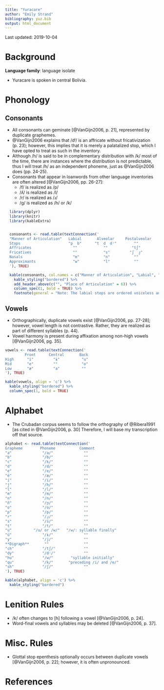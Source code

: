 ```yaml
---
title: "Yuracare"
author: "Emily Strand"
bibliography: yuz.bib
output: html_document
---
```


Last updated: 2019-10-04

# Background

**Language family**: language isolate

* Yuracare is spoken in central Bolivia.

# Phonology

## Consonants

* All consonants can geminate [@VanGijn2006, p. 21], represented by duplicate graphemes.
* @VanGijn2006 explains that /dʲ/ is an affricate without fricativization (p. 23); however, this implies that it is merely a palatalized stop, which I have opted to treat as such in the inventory.
* Although /h/ is said to be in complementary distribution with /k/ most of the time, there are instances where the distribution is not predictable, thus I will treat /h/ as an independent phoneme, just as @VanGijn2006 does (pp. 24-25).
* Consonants that appear in loanwords from other language inventories are often altered [@VanGijn2006, pp. 26-27]:
    - /f/ is realized as /p/   
    - /ʎ/ is realized as /l/   
    - /r/ is realized as /ɹ/   
    - /g/ is realized as /h/ or /k/  

```r

  library(dplyr)
  library(knitr)
  library(kableExtra)


  consonants <- read.table(textConnection('
  "Manner of Articulation"   Labial       Alveolar     Postalveolar    Palatal    Velar    Glottal   
  Stops                      "p  b"      "t  d  dʲ"        ""            ""        "k"       ""
  Affricates                   ""            ""           "tʃ"           ""        ""        ""
  Fricatives                   ""            "s"         "ʃ  ɹ̝"          ""        ""        "h"
  Nasals                       "m"           "n"           ""            "ɲ"       ""        ""
  Approximants                 "w"           "l"           ""            "j"       ""        ""
  '), TRUE)

  kable(consonants, col.names = c("Manner of Articulation", "Labial", "Alveolar", "Postalveolar", "Palatal", "Velar", "Glottal"), align = 'c') %>%
    kable_styling("bordered") %>%
    add_header_above(c("", "Place of Articulation" = 6)) %>%
    column_spec(1, bold = TRUE) %>%
    footnote(general = "Note: The labial stops are ordered voiceless and voiced. The alveolar stops are ordered voiceless, voiced, and palatalized. The postalveolar fricatives are ordered voiceless and voiced, but the one on the right is a non-sibilant.", general_title = "")
```

## Vowels

* Orthographically, duplicate vowels exist [@VanGijn2006, pp. 27-28]; however, vowel length is not contrastive. Rather, they are realized as part of different syllables (p. 44).
* Vowel harmony is present during affixation among non-high vowels [@VanGijn2006, pg. 35].

```r

vowels <- read.table(textConnection('
         Front      Central       Back
High      "i"         "ɨ"          "u"
Mid       "e"         ""           "o"
Low       "æ"         "a"          ""
'), TRUE)

kable(vowels, align = 'c') %>%
  kable_styling("bordered") %>%
  column_spec(1, bold = TRUE)
```      

# Alphabet

* The Crubadan corpus seems to follow the orthography of @Ribera1991 [as cited in @VanGijn2006, p. 30] Therefore, I will base my transcription off that source.

```r

alphabet <- read.table(textConnection('
Grapheme        Phoneme           Comment
"a"              "/a/"              ""
"b"              "/b/"              ""
"c"              "/k/"              ""
"d"              "/d/"              ""
"e"              "/e/"              ""
"ë"              "/æ/"              ""
"i"              "/i/"              ""
"j"              "/h/"              ""
"l"              "/l/"              ""
"m"              "/m/"              ""
"n"              "/n/"              ""
"ñ"              "/ɲ/"              ""
"o"              "/o/"              ""
"p"              "/p/"              ""
"r"              "/ɹ̝/"              ""
"s"              "/s/"              ""
"t"              "/t/"              ""
"u"          "/u/ or /w/"   "/w/: syllable finally"  
"ü"              "/ɨ/"              ""
"y"              "/j/"              ""
**Digraph**       ""                ""
"ch"             "/tʃ/"             ""
"dy"             "/dʲ/"             ""
"hu"             "/w/"        "syllable initially"    
"qu"             "/k/"       "preceding /i/ and /e/"    
"sh"             "/ʃ/"              ""
'), TRUE)

kable(alphabet, align = 'c') %>%
  kable_styling("bordered")
```  


# Lenition Rules

* /k/ often changes to [h] following a vowel [@VanGijn2006, p. 24].
* Word-final vowels and syllables may be deleted [@VanGijn2006, p. 37].

# Misc. Rules

* Glottal stop epenthesis optionally occurs between duplicate vowels [@VanGijn2006, p. 22]; however, it is often unpronounced.

# References
